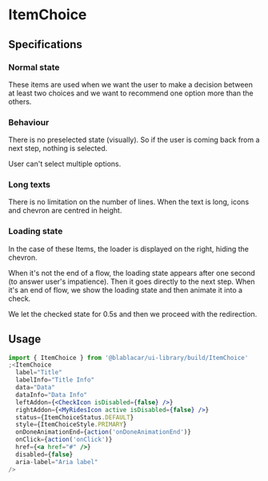 

<Meta title="Items/ItemChoice" />

# ItemChoice

<Canvas>
  <Story name="Default">
    <ItemChoice
      label="Title"
      status={ItemChoiceStatus.DEFAULT}
      labelInfo="Title Info"
      data="Data"
      dataInfo="Data Info"
    />
  </Story>
</Canvas>

## Specifications

### Normal state

These items are used when we want the user to make a decision between at least two choices and we want to recommend one option more than the others.

### Behaviour

There is no preselected state (visually). So if the user is coming back from a next step, nothing is selected.

User can't select multiple options.

### Long texts

There is no limitation on the number of lines. When the text is long, icons and chevron are centred in height.

### Loading state

In the case of these Items, the loader is displayed on the right, hiding the chevron.

When it's not the end of a flow, the loading state appears after one second (to answer user's impatience). Then it goes directly to the next step.
When it's an end of flow, we show the loading state and then animate it into a check.

We let the checked state for 0.5s and then we proceed with the redirection.

## Usage

```jsx
import { ItemChoice } from '@blablacar/ui-library/build/ItemChoice'
;<ItemChoice
  label="Title"
  labelInfo="Title Info"
  data="Data"
  dataInfo="Data Info"
  leftAddon={<CheckIcon isDisabled={false} />}
  rightAddon={<MyRidesIcon active isDisabled={false} />}
  status={ItemChoiceStatus.DEFAULT}
  style={ItemChoiceStyle.PRIMARY}
  onDoneAnimationEnd={action('onDoneAnimationEnd')}
  onClick={action('onClick')}
  href={<a href="#" />}
  disabled={false}
  aria-label="Aria label"
/>
```

<ArgsTable of={ItemChoice} />
